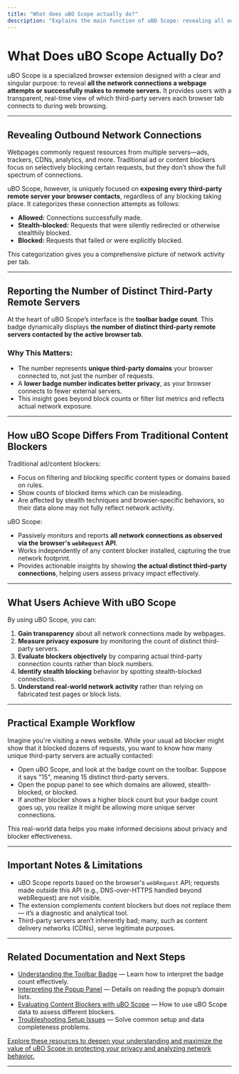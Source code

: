 ```yaml
---
title: "What does uBO Scope actually do?"
description: "Explains the main function of uBO Scope: revealing all outbound network connections made by a webpage and reporting the number of distinct third-party remote servers contacted. Clarifies the product's value and purpose compared to traditional ad/content blockers."
---
```


# What Does uBO Scope Actually Do?

uBO Scope is a specialized browser extension designed with a clear and singular purpose: to reveal **all the network connections a webpage attempts or successfully makes to remote servers.** It provides users with a transparent, real-time view of which third-party servers each browser tab connects to during web browsing.

---

## Revealing Outbound Network Connections

Webpages commonly request resources from multiple servers—ads, trackers, CDNs, analytics, and more. Traditional ad or content blockers focus on selectively blocking certain requests, but they don’t show the full spectrum of connections.

uBO Scope, however, is uniquely focused on **exposing every third-party remote server your browser contacts**, regardless of any blocking taking place. It categorizes these connection attempts as follows:

- **Allowed:** Connections successfully made.
- **Stealth-blocked:** Requests that were silently redirected or otherwise stealthily blocked.
- **Blocked:** Requests that failed or were explicitly blocked.

This categorization gives you a comprehensive picture of network activity per tab.

---

## Reporting the Number of Distinct Third-Party Remote Servers

At the heart of uBO Scope’s interface is the **toolbar badge count**. This badge dynamically displays **the number of distinct third-party remote servers contacted by the active browser tab**.

### Why This Matters:

- The number represents **unique third-party domains** your browser connected to, not just the number of requests.
- A **lower badge number indicates better privacy**, as your browser connects to fewer external servers.
- This insight goes beyond block counts or filter list metrics and reflects actual network exposure.

---

## How uBO Scope Differs From Traditional Content Blockers

Traditional ad/content blockers:

- Focus on filtering and blocking specific content types or domains based on rules.
- Show counts of blocked items which can be misleading.
- Are affected by stealth techniques and browser-specific behaviors, so their data alone may not fully reflect network activity.

uBO Scope:

- Passively monitors and reports **all network connections as observed via the browser's `webRequest` API**.
- Works independently of any content blocker installed, capturing the true network footprint.
- Provides actionable insights by showing **the actual distinct third-party connections**, helping users assess privacy impact effectively.

---

## What Users Achieve With uBO Scope

By using uBO Scope, you can:

1. **Gain transparency** about all network connections made by webpages.
2. **Measure privacy exposure** by monitoring the count of distinct third-party servers.
3. **Evaluate blockers objectively** by comparing actual third-party connection counts rather than block numbers.
4. **Identify stealth blocking** behavior by spotting stealth-blocked connections.
5. **Understand real-world network activity** rather than relying on fabricated test pages or block lists.

---

## Practical Example Workflow

Imagine you're visiting a news website. While your usual ad blocker might show that it blocked dozens of requests, you want to know how many unique third-party servers are actually contacted:

- Open uBO Scope, and look at the badge count on the toolbar. Suppose it says "15", meaning 15 distinct third-party servers.
- Open the popup panel to see which domains are allowed, stealth-blocked, or blocked.
- If another blocker shows a higher block count but your badge count goes up, you realize it might be allowing more unique server connections.

This real-world data helps you make informed decisions about privacy and blocker effectiveness.

---

## Important Notes & Limitations

- uBO Scope reports based on the browser's `webRequest` API; requests made outside this API (e.g., DNS-over-HTTPS handled beyond webRequest) are not visible.
- The extension complements content blockers but does not replace them — it’s a diagnostic and analytical tool.
- Third-party servers aren’t inherently bad; many, such as content delivery networks (CDNs), serve legitimate purposes.

---

## Related Documentation and Next Steps

- [Understanding the Toolbar Badge](../guides/getting-started/understanding-badge) — Learn how to interpret the badge count effectively.
- [Interpreting the Popup Panel](../getting-started/first-steps-usage/interpreting-the-popup) — Details on reading the popup’s domain lists.
- [Evaluating Content Blockers with uBO Scope](../guides/using-insights/evaluating-blockers) — How to use uBO Scope data to assess different blockers.
- [Troubleshooting Setup Issues](../getting-started/first-steps-usage/troubleshooting-setup) — Solve common setup and data completeness problems.

<u>Explore these resources to deepen your understanding and maximize the value of uBO Scope in protecting your privacy and analyzing network behavior.</u>

---